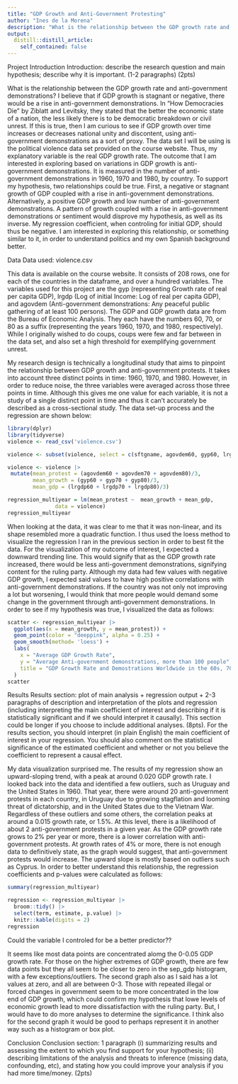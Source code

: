 ```yaml
---
title: "GDP Growth and Anti-Government Protesting"
author: "Ines de la Morena"
description: "What is the relationship between the GDP growth rate and anti-government demonstrations worldwide?"
output:
  distill::distill_article:
    self_contained: false
---
```


Project Introduction
Introduction: describe the research question and main hypothesis; describe why it is important. (1-2 paragraphs) (2pts)


What is the relationship between the GDP growth rate and anti-government demonstrations? I believe that if GDP growth is stagnant or negative, there would be a rise in anti-government demonstrations. In "How Democracies Die" by Ziblatt and Levitsky, they stated that the better the economic state of a nation, the less likely there is to be democratic breakdown or civil unrest. If this is true, then I am curious to see if GDP growth over time increases or decreases national unity and discontent, using anti-government demonstrations as a sort of proxy. The data set I will be using is the political violence data set provided on the course website. Thus, my explanatory variable is the real GDP growth rate. The outcome that I am interested in exploring based on variations in GDP growth is anti-government demonstrations. It is measured in the number of anti-government demonstrations in 1960, 1970 and 1980, by country. To support my hypothesis, two relationships could be true. First, a negative or stagnant growth of GDP coupled with a rise in anti-government demonstrations. Alternatively, a positive GDP growth and low number of anti-government demonstrations. A pattern of growth coupled with a rise in anti-government demonstrations or sentiment would disprove my hypothesis, as well as its inverse. My regression coefficient, when controling for initial GDP, should thus be negative. I am interested in exploring this relationship, or something similar to it, in order to understand politics and my own Spanish background better. 


Data 
Data used: violence.csv

This data is available on the course website. It consists of 208 rows, one for each of the countries in the dataframe, and over a hundred variables. The variables used for this project are the gyp (representing Growth rate of real per capita GDP), lrgdp (Log of initial Income: Log of real per capita GDP), and agovdem (Anti-government demonstrations: Any peaceful public gathering of at least 100 persons). The GDP and GDP growth data are from the Bureau of Economic Analysis. They each have the numbers 60, 70, or 80 as a suffix (representing the years 1960, 1970, and 1980, respectively). While I originally wished to do coups, coups were few and far between in the data set, and also set a high threshold for exemplifying government unrest. 

My research design is technically a longitudinal study that aims to pinpoint the relationship between GDP growth and anti-government protests. It takes into account three distinct points in time: 1960, 1970, and 1980. However, in order to reduce noise, the three variables were averaged across those three points in time. Although this gives me one value for each variable, it is not a study of a single distinct point in time and thus it can't accurately be described as a cross-sectional study. The data set-up process and the regression are shown below:   

```r
library(dplyr)
library(tidyverse)
violence <- read_csv('violence.csv')

violence <- subset(violence, select = c(sftgname, agovdem60, gyp60, lrgdp60, agovdem70, gyp70, lrgdp70, agovdem80, gyp80, lrgdp80))

violence <- violence |>
 mutate(mean_protest = (agovdem60 + agovdem70 + agovdem80)/3,
        mean_growth = (gyp60 + gyp70 + gyp80)/3,
        mean_gdp = (lrgdp60 + lrgdp70 + lrgdp80)/3)

regression_multiyear = lm(mean_protest ~  mean_growth + mean_gdp,
               data = violence)
regression_multiyear
```

When looking at the data, it was clear to me that it was non-linear, and its shape resembled more a quadratic function. I thus used the loess method to visualize the regression I ran in the previous section in order to best fit the data. For the visualization of my outcome of interest, I expected a downward trending line. This would signify that as the GDP growth rate increased, there would be less anti-government demonstrations, signifying content for the ruling party. Although my data had few values with negative GDP growth, I expected said values to have high positive correlations with anti-government demonstrations. If the country was not only not improving a lot but worsening, I would think that more people would demand some change in the government through anti-government demonstrations. In order to see if my hypothesis was true, I visualized the data as follows: 


```r

scatter <- regression_multiyear |>
  ggplot(aes(x = mean_growth, y = mean_protest)) +
  geom_point(color = "deeppink", alpha = 0.25) +
  geom_smooth(method= 'loess') +
  labs(
    x = "Average GDP Growth Rate",
    y = "Average Anti-government demonstrations, more than 100 people",
    title = "GDP Growth Rate and Demostrations Worldwide in the 60s, 70s, and 80s"
  ) 
scatter

```

Results 
Results section: plot of main analysis + regression output + 2-3 paragraphs of description and interpretation of the plots and regression (including interpreting the main coefficient of interest and describing if it is statistically significant and if we should interpret it causally). This section could be longer if you choose to include additional analyses. (8pts). For the results section, you should interpret (in plain English) the main coefficient of interest in your regression. You should also comment on the statistical significance of the estimated coefficient and whether or not you believe the coefficient to represent a causal effect.

My data visualization surprised me. The results of my regression show an upward-sloping trend, with a peak at around 0.020 GDP growth rate. I looked back into the data and identified a few outliers, such as Uruguay and the United States in 1960. That year, there were around 20 anti-government protests in each country, in Uruguay due to growing stagflation and looming threat of dictatorship, and in the United States due to the Vietnam War. Regardless of these outliers and some others, the correlation peaks at around a 0.015 growth rate, or 1.5%. At this level, there is a likelihood of about 2 anti-government protests in a given year. As the GDP growth rate grows to 2% per year or more, there is a lower correlation with anti-government protests. At growth rates of 4% or more, there is not enough data to definitively state, as the graph would suggest, that anti-government protests would increase. The upward slope is mostly based on outliers such as Cyprus. In order to better understand this relationship, the regression coefficients and p-values were calculated as follows: 

```r

summary(regression_multiyear)

regression <- regression_multiyear |> 
  broom::tidy() |>
  select(term, estimate, p.value) |>  
  knitr::kable(digits = 2)
regression

```

Could the variable I controled for be a better predictor??

It seems like most data points are concentrated alomg the 0-0.05 GDP growth rate. For those on the higher extremes of GDP growth, there are few data points but they all seem to be closer to zero in the sep_gdp histogram, with a few exceptions/outliers. The second graph also as I said has a lot values at zero, and all are between 0-3. Those with repeated illegal or forced changes in government seem to be more concentrated in the low end of GDP growth, which could confirm my hypothesis that lowe levels of economic growth lead to more dissatisfaction with the ruling party. But, I would have to do more analyses to determine the significance. I think also for the second graph it would be good to perhaps represent it in another way such as a histogram or box plot. 

Conclusion 
Conclusion section: 1 paragraph (i) summarizing results and assessing the extent to which you find support for your hypothesis; (ii) describing limitations of the analysis and threats to inference (missing data, confounding, etc), and stating how you could improve your analysis if you had more time/money. (2pts)

















